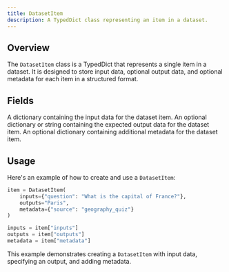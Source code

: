 ```yaml
---
title: DatasetItem
description: A TypedDict class representing an item in a dataset.
---
```


## Overview

The `DatasetItem` class is a TypedDict that represents a single item in a dataset. It is designed to store input data, optional output data, and optional metadata for each item in a structured format.

## Fields

<ParamField path="inputs" type="Dict[str, Any]">
    A dictionary containing the input data for the dataset item.
</ParamField>

<ParamField path="outputs" type="Optional[Union[Dict[str, Any], str]]">
    An optional dictionary or string containing the expected output data for the dataset item.
</ParamField>

<ParamField path="metadata" type="Optional[Dict[str, Any]]">
    An optional dictionary containing additional metadata for the dataset item.
</ParamField>

## Usage


Here's an example of how to create and use a `DatasetItem`:

```python
item = DatasetItem(
    inputs={"question": "What is the capital of France?"},
    outputs="Paris",
    metadata={"source": "geography_quiz"}
)

inputs = item["inputs"]
outputs = item["outputs"]
metadata = item["metadata"]
```

This example demonstrates creating a `DatasetItem` with input data, specifying an output, and adding metadata.


